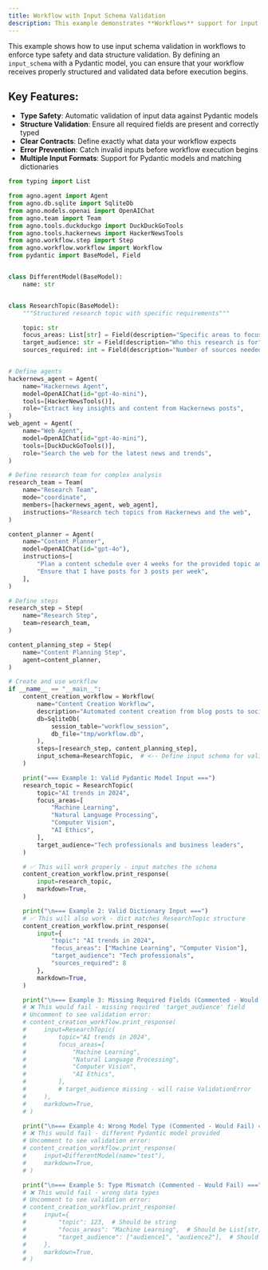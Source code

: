 ```yaml
---
title: Workflow with Input Schema Validation
description: This example demonstrates **Workflows** support for input schema validation using Pydantic models to ensure type safety and data integrity at the workflow entry point.
---
```


This example shows how to use input schema validation in workflows to enforce type safety and data structure validation. By defining an `input_schema` with a Pydantic model, you can ensure that your workflow receives properly structured and validated data before execution begins.

## Key Features:
- **Type Safety**: Automatic validation of input data against Pydantic models
- **Structure Validation**: Ensure all required fields are present and correctly typed
- **Clear Contracts**: Define exactly what data your workflow expects
- **Error Prevention**: Catch invalid inputs before workflow execution begins
- **Multiple Input Formats**: Support for Pydantic models and matching dictionaries

```python workflow_with_input_schema.py
from typing import List

from agno.agent import Agent
from agno.db.sqlite import SqliteDb
from agno.models.openai import OpenAIChat
from agno.team import Team
from agno.tools.duckduckgo import DuckDuckGoTools
from agno.tools.hackernews import HackerNewsTools
from agno.workflow.step import Step
from agno.workflow.workflow import Workflow
from pydantic import BaseModel, Field


class DifferentModel(BaseModel):
    name: str


class ResearchTopic(BaseModel):
    """Structured research topic with specific requirements"""

    topic: str
    focus_areas: List[str] = Field(description="Specific areas to focus on")
    target_audience: str = Field(description="Who this research is for")
    sources_required: int = Field(description="Number of sources needed", default=5)


# Define agents
hackernews_agent = Agent(
    name="Hackernews Agent",
    model=OpenAIChat(id="gpt-4o-mini"),
    tools=[HackerNewsTools()],
    role="Extract key insights and content from Hackernews posts",
)
web_agent = Agent(
    name="Web Agent",
    model=OpenAIChat(id="gpt-4o-mini"),
    tools=[DuckDuckGoTools()],
    role="Search the web for the latest news and trends",
)

# Define research team for complex analysis
research_team = Team(
    name="Research Team",
    mode="coordinate",
    members=[hackernews_agent, web_agent],
    instructions="Research tech topics from Hackernews and the web",
)

content_planner = Agent(
    name="Content Planner",
    model=OpenAIChat(id="gpt-4o"),
    instructions=[
        "Plan a content schedule over 4 weeks for the provided topic and research content",
        "Ensure that I have posts for 3 posts per week",
    ],
)

# Define steps
research_step = Step(
    name="Research Step",
    team=research_team,
)

content_planning_step = Step(
    name="Content Planning Step",
    agent=content_planner,
)

# Create and use workflow
if __name__ == "__main__":
    content_creation_workflow = Workflow(
        name="Content Creation Workflow",
        description="Automated content creation from blog posts to social media",
        db=SqliteDb(
            session_table="workflow_session",
            db_file="tmp/workflow.db",
        ),
        steps=[research_step, content_planning_step],
        input_schema=ResearchTopic,  # <-- Define input schema for validation
    )

    print("=== Example 1: Valid Pydantic Model Input ===")
    research_topic = ResearchTopic(
        topic="AI trends in 2024",
        focus_areas=[
            "Machine Learning",
            "Natural Language Processing",
            "Computer Vision",
            "AI Ethics",
        ],
        target_audience="Tech professionals and business leaders",
    )

    # ✅ This will work properly - input matches the schema
    content_creation_workflow.print_response(
        input=research_topic,
        markdown=True,
    )

    print("\n=== Example 2: Valid Dictionary Input ===")
    # ✅ This will also work - dict matches ResearchTopic structure
    content_creation_workflow.print_response(
        input={
            "topic": "AI trends in 2024",
            "focus_areas": ["Machine Learning", "Computer Vision"],
            "target_audience": "Tech professionals",
            "sources_required": 8
        },
        markdown=True,
    )

    print("\n=== Example 3: Missing Required Fields (Commented - Would Fail) ===")
    # ❌ This would fail - missing required 'target_audience' field
    # Uncomment to see validation error:
    # content_creation_workflow.print_response(
    #     input=ResearchTopic(
    #         topic="AI trends in 2024",
    #         focus_areas=[
    #             "Machine Learning",
    #             "Natural Language Processing",
    #             "Computer Vision",
    #             "AI Ethics",
    #         ],
    #         # target_audience missing - will raise ValidationError
    #     ),
    #     markdown=True,
    # )

    print("\n=== Example 4: Wrong Model Type (Commented - Would Fail) ===")
    # ❌ This would fail - different Pydantic model provided
    # Uncomment to see validation error:
    # content_creation_workflow.print_response(
    #     input=DifferentModel(name="test"),
    #     markdown=True,
    # )

    print("\n=== Example 5: Type Mismatch (Commented - Would Fail) ===")
    # ❌ This would fail - wrong data types
    # Uncomment to see validation error:
    # content_creation_workflow.print_response(
    #     input={
    #         "topic": 123,  # Should be string
    #         "focus_areas": "Machine Learning",  # Should be List[str]
    #         "target_audience": ["audience1", "audience2"],  # Should be string
    #     },
    #     markdown=True,
    # )
```